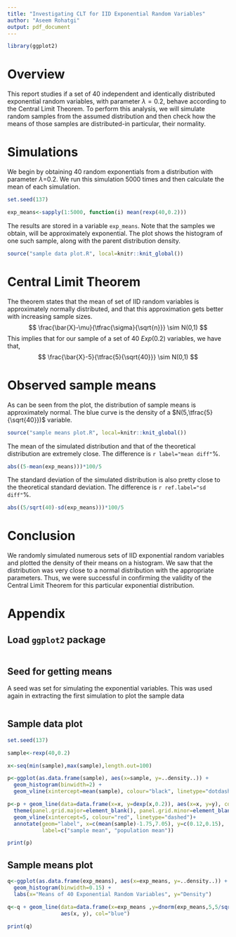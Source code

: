 ```yaml
---
title: "Investigating CLT for IID Exponential Random Variables"
author: "Aseem Rohatgi"
output: pdf_document
---
```


```r
library(ggplot2)
```

# Overview

This report studies if a set of 40 independent and identically distributed exponential random variables, with parameter $\lambda=0.2$, behave according to the Central Limit Theorem. To perform this analysis, we will simulate random samples from the assumed distribution and then check how the means of those samples are distributed-in particular, their normality.

# Simulations

We begin by obtaining 40 random exponentials from a distribution with parameter $\lambda$=0.2. We run this simulation 5000 times and then calculate the mean of each simulation.

```r
set.seed(137)
```
```r
exp_means<-sapply(1:5000, function(i) mean(rexp(40,0.2)))
```

The results are stored in a variable `exp_means`. Note that the samples we obtain, will be approximately exponential. The plot shows the histogram of one such sample, along with the parent distribution density.

```r
source("sample data plot.R", local=knitr::knit_global())
```

# Central Limit Theorem

The theorem states that the mean of set of IID random variables is approximately normally distributed, and that this approximation gets better with increasing sample sizes.
$$ \frac{\bar{X}-\mu}{\tfrac{\sigma}{\sqrt{n}}} \sim N(0,1) $$
This implies that for our sample of a set of 40 $Exp(0.2)$ variables, we have that,
$$ \frac{\bar{X}-5}{\tfrac{5}{\sqrt{40}}} \sim N(0,1) $$

# Observed sample means

As can be seen from the plot, the distribution of sample means is approximately normal. The blue curve is the density of a $N(5,\tfrac{5}{\sqrt{40}})$ variable.

```r
source("sample means plot.R", local=knitr::knit_global())
```

The mean of the simulated distribution and that of the theoretical distribution are extremely close. The difference is `r label="mean diff"`%.

```r
abs((5-mean(exp_means)))*100/5
```

The standard deviation of the simulated distribution is also pretty close to the theoretical standard deviation. The difference is `r ref.label="sd diff"`%.

```r
abs((5/sqrt(40)-sd(exp_means)))*100/5
```

# Conclusion

We randomly simulated numerous sets of IID exponential random variables and plotted the density of their means on a histogram. We saw that the distribution was very close to a normal distribution with the appropriate parameters.
Thus, we were successful in confirming the validity of the Central Limit Theorem for this particular exponential distribution.

# Appendix

## Load `ggplot2` package
```r
```

## Seed for getting means
A seed was set for simulating the exponential variables. This was used again in extracting the first simulation to plot the sample data
```r
```

## Sample data plot
```r
set.seed(137)

sample<-rexp(40,0.2)

x<-seq(min(sample),max(sample),length.out=100)

p<-ggplot(as.data.frame(sample), aes(x=sample, y=..density..)) + 
  geom_histogram(binwidth=2) + 
  geom_vline(xintercept=mean(sample), colour="black", linetype="dotdash")

p<-p + geom_line(data=data.frame(x=x, y=dexp(x,0.2)), aes(x=x, y=y), colour="red") +
  theme(panel.grid.major=element_blank(), panel.grid.minor=element_blank()) +
  geom_vline(xintercept=5, colour="red", linetype="dashed")+
  annotate(geom="label", x=c(mean(sample)-1.75,7.05), y=c(0.12,0.15),
           label=c("sample mean", "population mean"))

print(p)
```

## Sample means plot
```r
q<-ggplot(as.data.frame(exp_means), aes(x=exp_means, y=..density..)) +
  geom_histogram(binwidth=0.15) +
  labs(x="Means of 40 Exponential Random Variables", y="Density")

q<-q + geom_line(data=data.frame(x=exp_means ,y=dnorm(exp_means,5,5/sqrt(40))),
                 aes(x, y), col="blue")

print(q)
```